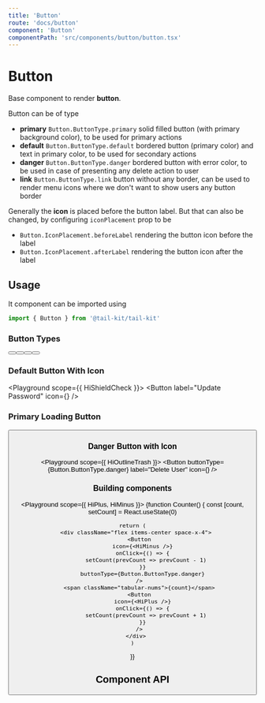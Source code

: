 ```yaml
---
title: 'Button'
route: 'docs/button'
component: 'Button'
componentPath: 'src/components/button/button.tsx'
---
```



# Button

Base component to render **button**.

Button can be of type

- **primary** `Button.ButtonType.primary` solid filled button (with primary background color), to be used for primary actions
- **default** `Button.ButtonType.default` bordered button (primary color) and text in primary color, to be used for secondary actions
- **danger** `Button.ButtonType.danger` bordered button with error color, to be used in case of presenting any delete action to user
- **link** `Button.ButtonType.link` button without any border, can be used to render menu icons where we don't want to show users any button border

Generally the **icon** is placed before the button label. But that can also be changed, by configuring `iconPlacement` prop to be

- `Button.IconPlacement.beforeLabel` rendering the button icon before the label
- `Button.IconPlacement.afterLabel` rendering the button icon after the label

## Usage

It component can be imported using

```jsx
import { Button } from '@tail-kit/tail-kit'
```

### Button Types

<Playground>
  <div className="flex items-center space-x-4">
    <Button label="Default Button" />
    <Button buttonType={Button.ButtonType.primary} label="Primary Button" />
    <Button buttonType={Button.ButtonType.danger} label="Danger Button" />
    <Button buttonType={Button.ButtonType.link} label="Link Button" />
  </div>
</Playground>

### Default Button With Icon

<Playground  scope={{ HiShieldCheck }}>
  <Button label="Update Password" icon={<HiShieldCheck />} />
</Playground>

### Primary Loading Button

<Playground>
  <Button
    label="Creating Blog"
    loading
    buttonType={Button.ButtonType.primary}
  />
</Playground>

### Danger Button with Icon

<Playground scope={{ HiOutlineTrash }}>
  <Button
    buttonType={Button.ButtonType.danger}
    label="Delete User"
    icon={<HiOutlineTrash />}
  />
</Playground>

### Building components

<Playground scope={{ HiPlus, HiMinus }}>
  {function Counter() {
    const [count, setCount] = React.useState(0)

    return (
      <div className="flex items-center space-x-4">
        <Button
          icon={<HiMinus />}
          onClick={() => {
            setCount(prevCount => prevCount - 1)
          }}
          buttonType={Button.ButtonType.danger}
        />
        <span className="tabular-nums">{count}</span>
        <Button
          icon={<HiPlus />}
          onClick={() => {
            setCount(prevCount => prevCount + 1)
          }}
        />
      </div>
    )
  }}
</Playground>

## Component API

<PropsTable />

